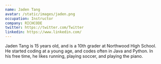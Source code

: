 ```yaml
---
name: Jaden Tang
avatar: /static/images/jaden.png
occupation: Instructor
company: RICHCODE
twitter: https://twitter.com/Twitter
linkedin: https://www.linkedin.com/
---
```


Jaden Tang is 15 years old, and is a 10th grader at Northwood High School. He started coding at a young age, and codes often in Java and Python. In his free time, he likes running, playing soccer, and playing the piano.
